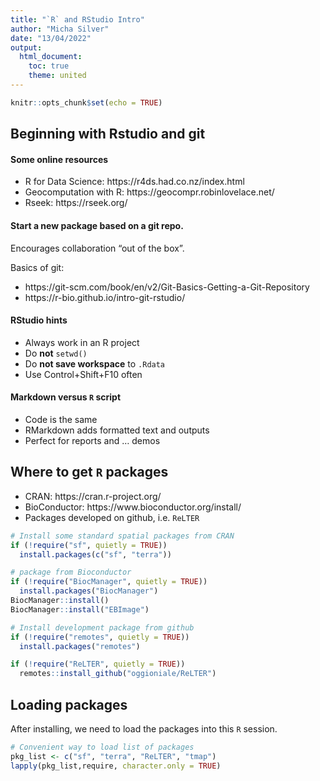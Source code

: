 ```yaml
---
title: "`R` and RStudio Intro"
author: "Micha Silver"
date: "13/04/2022"
output:
  html_document:
    toc: true
    theme: united
---
```


```r
knitr::opts_chunk$set(echo = TRUE)
```

## Beginning with Rstudio and git

#### Some online resources
 - R for Data Science: https://r4ds.had.co.nz/index.html 
 - Geocomputation with R: https://geocompr.robinlovelace.net/
 - Rseek: https://rseek.org/
 

#### Start a new package **based on a git repo**.

Encourages collaboration "out of the box".

Basics of git:

  - https://git-scm.com/book/en/v2/Git-Basics-Getting-a-Git-Repository
  - https://r-bio.github.io/intro-git-rstudio/

#### RStudio hints

  - Always work in an R project
  - Do **not** `setwd()`
  - Do **not save workspace** to `.Rdata`
  - Use Control+Shift+F10 often
 
#### Markdown versus `R` script
 - Code is the same
 - RMarkdown adds formatted text and outputs
 - Perfect for reports and ... demos

  
## Where to get `R` packages
 
 - CRAN: https://cran.r-project.org/
 - BioConductor: https://www.bioconductor.org/install/
 - Packages developed on github, i.e. `ReLTER`
 
```r
# Install some standard spatial packages from CRAN
if (!require("sf", quietly = TRUE))
  install.packages(c("sf", "terra"))

# package from Bioconductor
if (!require("BiocManager", quietly = TRUE))
  install.packages("BiocManager")
BiocManager::install()
BiocManager::install("EBImage")

# Install development package from github
if (!require("remotes", quietly = TRUE))
  install.packages("remotes")

if (!require("ReLTER", quietly = TRUE))
  remotes::install_github("oggioniale/ReLTER")
``` 
## Loading packages

After installing, we need to load the packages into this `R` session.

```r
# Convenient way to load list of packages
pkg_list <- c("sf", "terra", "ReLTER", "tmap")
lapply(pkg_list,require, character.only = TRUE)
```




